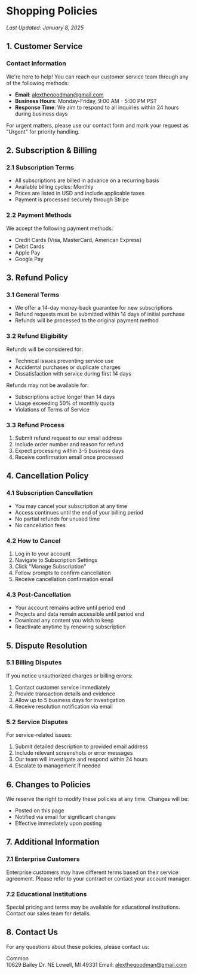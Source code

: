 # Shopping Policies

*Last Updated: January 8, 2025*

## 1. Customer Service

### Contact Information
We're here to help! You can reach our customer service team through any of the following methods:

- **Email**: alexthegoodman@gmail.com
- **Business Hours**: Monday-Friday, 9:00 AM - 5:00 PM PST
- **Response Time**: We aim to respond to all inquiries within 24 hours during business days

For urgent matters, please use our contact form and mark your request as "Urgent" for priority handling.

## 2. Subscription & Billing

### 2.1 Subscription Terms
- All subscriptions are billed in advance on a recurring basis
- Available billing cycles: Monthly
- Prices are listed in USD and include applicable taxes
- Payment is processed securely through Stripe

### 2.2 Payment Methods
We accept the following payment methods:
- Credit Cards (Visa, MasterCard, American Express)
- Debit Cards
- Apple Pay
- Google Pay

## 3. Refund Policy

### 3.1 General Terms
- We offer a 14-day money-back guarantee for new subscriptions
- Refund requests must be submitted within 14 days of initial purchase
- Refunds will be processed to the original payment method

### 3.2 Refund Eligibility
Refunds will be considered for:
- Technical issues preventing service use
- Accidental purchases or duplicate charges
- Dissatisfaction with service during first 14 days

Refunds may not be available for:
- Subscriptions active longer than 14 days
- Usage exceeding 50% of monthly quota
- Violations of Terms of Service

### 3.3 Refund Process
1. Submit refund request to our email address
2. Include order number and reason for refund
3. Expect processing within 3-5 business days
4. Receive confirmation email once processed

## 4. Cancellation Policy

### 4.1 Subscription Cancellation
- You may cancel your subscription at any time
- Access continues until the end of your billing period
- No partial refunds for unused time
- No cancellation fees

### 4.2 How to Cancel
1. Log in to your account
2. Navigate to Subscription Settings
3. Click "Manage Subscription"
4. Follow prompts to confirm cancellation
5. Receive cancellation confirmation email

### 4.3 Post-Cancellation
- Your account remains active until period end
- Projects and data remain accessible until period end
- Download any content you wish to keep
- Reactivate anytime by renewing subscription

## 5. Dispute Resolution

### 5.1 Billing Disputes
If you notice unauthorized charges or billing errors:
1. Contact customer service immediately
2. Provide transaction details and evidence
3. Allow up to 5 business days for investigation
4. Receive resolution notification via email

### 5.2 Service Disputes
For service-related issues:
1. Submit detailed description to provided email address
2. Include relevant screenshots or error messages
3. Our team will investigate and respond within 24 hours
4. Escalate to management if needed

## 6. Changes to Policies

We reserve the right to modify these policies at any time. Changes will be:
- Posted on this page
- Notified via email for significant changes
- Effective immediately upon posting

## 7. Additional Information

### 7.1 Enterprise Customers
Enterprise customers may have different terms based on their service agreement. Please refer to your contract or contact your account manager.

### 7.2 Educational Institutions
Special pricing and terms may be available for educational institutions. Contact our sales team for details.

## 8. Contact Us

For any questions about these policies, please contact us:

Common  
10629 Bailey Dr. NE
Lowell, MI 49331
Email: alexthegoodman@gmail.com